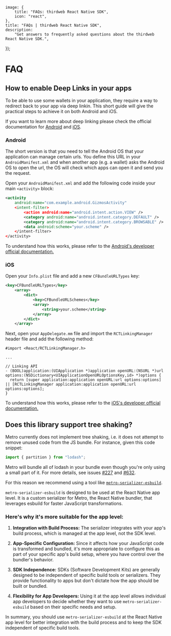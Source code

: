 
	image: {
		title: "FAQs: thirdweb React Native SDK",
		icon: "react",
	},
	title: "FAQs | thirdweb React Native SDK",
	description:
		"Get answers to frequently asked questions about the thirdweb React Native SDK.",
});

# FAQ

## How to enable Deep Links in your apps

To be able to use some wallets in your application, they require a way to redirect back to your app via deep linkin. This short guide will give the practical steps to achieve it on both Android and iOS.

If you want to learn more about deep linking please check the official documentation for [Android](https://developer.android.com/training/app-links/deep-linking) and [iOS](https://developer.apple.com/ios/universal-links/).

### Android

The short version is that you need to tell the Android OS that your application can manage certain urls. You define this URL in your `AndroidManifest.xml` and when another app (e.g. a wallet) asks the Android OS to open the url, the OS will check which apps can open it and send you the request.

Open your `AndroidManifest.xml` and add the following code inside your main `<activity>` block:

```xml
<activity
    android:name="com.example.android.GizmosActivity"
    <intent-filter>
        <action android:name="android.intent.action.VIEW" />
        <category android:name="android.intent.category.DEFAULT" />
        <category android:name="android.intent.category.BROWSABLE" />
        <data android:scheme="your.scheme" />
    </intent-filter>
</activity>
```

To understand how this works, please refer to the [Android's developer official documentation.](https://developer.android.com/training/app-links/deep-linking)

### iOS

Open your `Info.plist` file and add a new `CFBundleURLTypes` key:

```xml
<key>CFBundleURLTypes</key>
	<array>
		<dict>
			<key>CFBundleURLSchemes</key>
			<array>
				<string>your.scheme</string>
			</array>
		</dict>
	</array>
```

Next, open your `AppDelegate.mm` file and import the `RCTLinkingManager` header file and add the following method:

```plaintext
#import <React/RCTLinkingManager.h>

...

// Linking API
- (BOOL)application:(UIApplication *)application openURL:(NSURL *)url options:(NSDictionary<UIApplicationOpenURLOptionsKey,id> *)options {
  return [super application:application openURL:url options:options] || [RCTLinkingManager application:application openURL:url options:options];
}
```

To understand how this works, please refer to the [iOS's developer official documentation.](https://developer.apple.com/ios/universal-links/)

## Does this library support tree shaking?

Metro currently does not implement tree shaking, i.e. it does not attempt to remove unused code from the JS bundle. For instance, given this code snippet:

```js
import { partition } from "lodash";
```

Metro will bundle all of lodash in your bundle even though you're only using a small part of it. For more details, see issues [#227](https://github.com/facebook/metro/issues/227) and [#632](https://github.com/facebook/metro/issues/632).

For this reason we recommend using a tool like [`metro-serializer-esbuild`](https://www.npmjs.com/package/@rnx-kit/metro-serializer-esbuild).

`metro-serializer-esbuild` is designed to be used at the React Native app level. It is a custom serializer for Metro, the React Native bundler, that leverages esbuild for faster JavaScript transformations.

### Here's why it's more suitable for the app level:

1. **Integration with Build Process:** The serializer integrates with your app's build process, which is managed at the app level, not the SDK level.

2. **App-Specific Configuration:** Since it affects how your JavaScript code is transformed and bundled, it's more appropriate to configure this as part of your specific app's build setup, where you have control over the bundler's behavior.

3. **SDK Independence:** SDKs (Software Development Kits) are generally designed to be independent of specific build tools or serializers. They provide functionality to apps but don't dictate how the app should be built or bundled.

4. **Flexibility for App Developers:** Using it at the app level allows individual app developers to decide whether they want to use `metro-serializer-esbuild` based on their specific needs and setup.

In summary, you should use `metro-serializer-esbuild` at the React Native app level for better integration with the build process and to keep the SDK independent of specific build tools.
